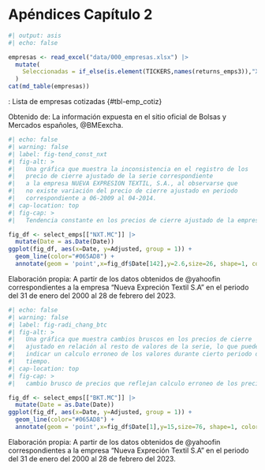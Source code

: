# Apéndices Capítulo 2 {.unnumbered}

```r
#| output: asis
#| echo: false

empresas <- read_excel("data/000_empresas.xlsx") |>
  mutate(
    Seleccionadas = if_else(is.element(TICKERS,names(returns_emps3)),"X","")
  )
cat(md_table(empresas))
```

: Lista de empresas cotizadas {#tbl-emp_cotiz}

::: figure-caption
Obtenido de: La información expuesta en el sitio oficial de Bolsas y Mercados españoles, @BMEexcha.
:::

```r
#| echo: false
#| warning: false
#| label: fig-tend_const_nxt
#| fig-alt: >
#|   Una gráfica que muestra la inconsistencia en el registro de los 
#|   precio de cierre ajustado de la serie correspondiente 
#|   a la empresa NUEVA EXPRESION TEXTIL, S.A., al observarse que 
#|   no existe variación del precio de cierre ajustado en periodo 
#|   correspondiente a 06-2009 al 04-2014.
#| cap-location: top
#| fig-cap: >
#|   Tendencia constante en los precios de cierre ajustado de la empresa "Nueva Expreción Textil S.A"

fig_df <- select_emps[["NXT.MC"]] |>
  mutate(Date = as.Date(Date))
ggplot(fig_df, aes(x=Date, y=Adjusted, group = 1)) +
  geom_line(color="#065AD8") +
  annotate(geom = 'point',x=fig_df$Date[142],y=2.6,size=26, shape=1, color="red")
```

::: figure-caption
Elaboración propia: A partir de los datos obtenidos de @yahoofin correspondientes a la empresa "Nueva Expreción Textil S.A" en el periodo del 31 de enero del 2000 al 28 de febrero del 2023.
:::

```r
#| echo: false
#| warning: false
#| label: fig-radi_chang_btc
#| fig-alt: >
#|   Una gráfica que muestra cambios bruscos en los precios de cierre 
#|   ajustado en relación al resto de valores de la serie, lo que puede 
#|   indicar un calculo erroneo de los valores durante cierto periodo de 
#|   tiempo.
#| cap-location: top
#| fig-cap: >
#|   cambio brusco de precios que reflejan calculo erroneo de los precios de cierre ajustado, "BANKINTER,S.A."

fig_df <- select_emps[["BKT.MC"]] |>
  mutate(Date = as.Date(Date))
ggplot(fig_df, aes(x=Date, y=Adjusted, group = 1)) +
  geom_line(color="#065AD8") +
  annotate(geom = 'point',x=fig_df$Date[1],y=15,size=76, shape=1, color="red")
```

::: figure-caption
Elaboración propia: A partir de los datos obtenidos de @yahoofin correspondientes a la empresa "Nueva Expreción Textil S.A" en el periodo del 31 de enero del 2000 al 28 de febrero del 2023.
:::